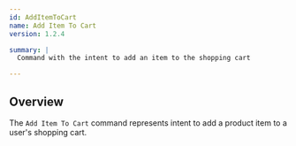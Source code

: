 ```yaml
---
id: AddItemToCart
name: Add Item To Cart
version: 1.2.4

summary: |
  Command with the intent to add an item to the shopping cart

---
```


## Overview

The `Add Item To Cart` command represents intent to add a product item to a user's shopping cart.

<NodeGraph />
